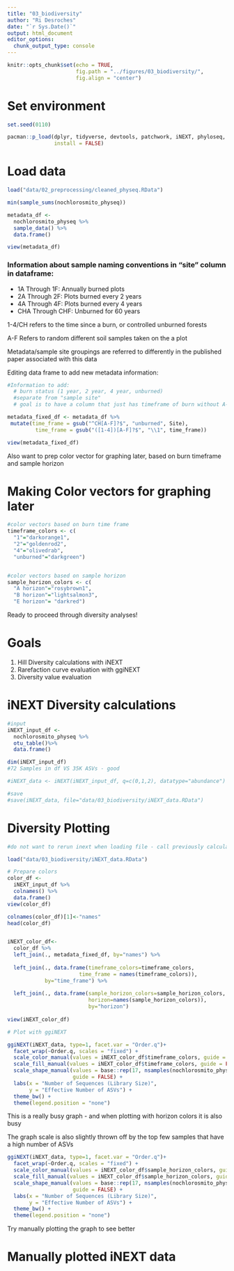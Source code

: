 ```yaml
---
title: "03_biodiversity"
author: "Ri Desroches"
date: "`r Sys.Date()`"
output: html_document
editor_options: 
  chunk_output_type: console
---
```


```r
knitr::opts_chunk$set(echo = TRUE,
                      fig.path = "../figures/03_biodiversity/",
                      fig.align = "center")
```

# Set environment

```r
set.seed(0110)

pacman::p_load(dplyr, tidyverse, devtools, patchwork, iNEXT, phyloseq,
               install = FALSE)
```

# Load data

```r
load("data/02_preprocessing/cleaned_physeq.RData")

min(sample_sums(nochlorosmito_physeq))

metadata_df <-
  nochlorosmito_physeq %>%
  sample_data() %>%
  data.frame()

view(metadata_df)

```

### Information about sample naming conventions in "site" column in dataframe:

- 1A Through 1F: Annually burned plots
- 2A Through 2F: Plots burned every 2 years
- 4A Through 4F: Plots burned every 4 years
- CHA Through CHF: Unburned for 60 years

1-4/CH refers to the time since a burn, or controlled unburned forests

A-F Refers to random different soil samples taken on the a plot

Metadata/sample site groupings are referred to differently in the published paper associated with this data

Editing data frame to add new metadata information:

```r
#Information to add:
  # burn status (1 year, 2 year, 4 year, unburned)
  #separate from "sample site"
  # goal is to have a column that just has timeframe of burn without A-F sampling information

metadata_fixed_df <- metadata_df %>%
 mutate(time_frame = gsub("^CH[A-F]?$", "unburned", Site),
         time_frame = gsub("([1-4])[A-F]?$", "\\1", time_frame))

view(metadata_fixed_df)

```

Also want to prep color vector for graphing later, based on burn timeframe and sample horizon 

# Making Color vectors for graphing later

```r
#color vectors based on burn time frame
timeframe_colors <- c(
  "1"="darkorange1",
  "2"="goldenrod2",
  "4"="olivedrab",
  "unburned"="darkgreen")


#color vectors based on sample horizon
sample_horizon_colors <- c(
  "A horizon"="rosybrown1",
  "B horizon"="lightsalmon3",
  "E horizon"= "darkred")

```

Ready to proceed through diversity analyses!

# Goals 

1. Hill Diversity calculations with iNEXT
2. Rarefaction curve evaluation with ggiNEXT
3. Diversity value evaluation


# iNEXT Diversity calculations

```r
#input
iNEXT_input_df <-
  nochlorosmito_physeq %>%
  otu_table()%>%
  data.frame()

dim(iNEXT_input_df)
#72 Samples in df VS 35K ASVs - good

#iNEXT_data <- iNEXT(iNEXT_input_df, q=c(0,1,2), datatype="abundance")

#save 
#save(iNEXT_data, file="data/03_biodiversity/iNEXT_data.RData")
```

# Diversity Plotting

```r

#do not want to rerun inext when loading file - call previously calculated inext object/data

load("data/03_biodiversity/iNEXT_data.RData")

# Prepare colors
color_df <-
  iNEXT_input_df %>%
  colnames() %>%
  data.frame()
view(color_df)

colnames(color_df)[1]<-"names"
head(color_df) 


iNEXT_color_df<-
  color_df %>%
  left_join(., metadata_fixed_df, by="names") %>%
  
  left_join(., data.frame(timeframe_colors=timeframe_colors,
                       time_frame = names(timeframe_colors)),
            by="time_frame") %>%
  
  left_join(., data.frame(sample_horizon_colors=sample_horizon_colors,
                          horizon=names(sample_horizon_colors)),
                          by="horizon")
     
view(iNEXT_color_df)  

# Plot with ggiNEXT

ggiNEXT(iNEXT_data, type=1, facet.var = "Order.q")+
  facet_wrap(~Order.q, scales = "fixed") + 
  scale_color_manual(values = iNEXT_color_df$timeframe_colors, guide = FALSE) + 
  scale_fill_manual(values = iNEXT_color_df$timeframe_colors, guide = FALSE) + 
  scale_shape_manual(values = base::rep(17, nsamples(nochlorosmito_physeq)),
                     guide = FALSE) +
  labs(x = "Number of Sequences (Library Size)", 
       y = "Effective Number of ASVs") + 
  theme_bw() + 
  theme(legend.position = "none") 

```


This is a really busy graph - and when plotting with horizon colors it is also busy

The graph scale is also slightly thrown off by the top few samples that have a high number of ASVs


```r

ggiNEXT(iNEXT_data, type=1, facet.var = "Order.q")+
  facet_wrap(~Order.q, scales = "fixed") + 
  scale_color_manual(values = iNEXT_color_df$sample_horizon_colors, guide = FALSE) + 
  scale_fill_manual(values = iNEXT_color_df$sample_horizon_colors, guide = FALSE) + 
  scale_shape_manual(values = base::rep(17, nsamples(nochlorosmito_physeq)),
                     guide = FALSE) +
  labs(x = "Number of Sequences (Library Size)", 
       y = "Effective Number of ASVs") + 
  theme_bw() + 
  theme(legend.position = "none") 

```



Try manually plotting the graph to see better

# Manually plotted iNEXT data

```r

```

